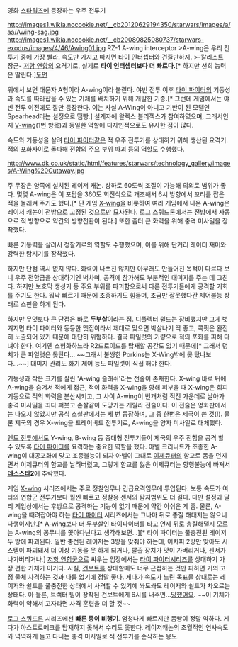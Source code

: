 영화 [[스타워즈]]에 등장하는 우주 전투기

http://images1.wikia.nocookie.net/__cb20120629194350/starwars/images/a/aa/Awing-sag.jpg
http://images1.wikia.nocookie.net/__cb20080825080737/starwars-exodus/images/4/46/Awing01.jpg
RZ-1 A-wing interceptor 
>A-wing은 우리 전투기 중에 가장 빨라. 속도만 가지고 따지면 타이 인터셉터와 견줄만하지.
>-칼리스트 장군-
[[저항 연합]]의 요격기로, 실제로 '''타이 인터셉터보다 더 빠르다.'''[* 하지만 선회 능력은 딸린다.][http://www.obh.snafu.de/~madley/starwars/dataimg/a-wing.gif 도면]

위에서 보면 대문자 A형이라 A-wing이라 불린다. 야빈 전투 이후 [[타이 파이터]]의 기동성과 속도를 따라잡을 수 있는 기체를 배치하기 위해 개발한 기종.[* 그런데 게임에서는 야빈 전투 이전에도 잘만 등장한다. 이는 사실 A-Wing이 아니고 기반이 된 모델인 Spearhead라는 설정으로 땜빵.] 설계자에 왈렉스 블리젝스가 참여하였으며, 그래서인지 [[V-wing]](1번 항목)과 동일한 역할에 디자인적으로도 유사한 점이 많다.

속도와 기동성을 살려 [[타이 파이터]]같은 적 우주 전투기를 상대하기 위해 생산된 요격기. 적의 포화사이로 돌파해 전함의 주요 부위 파괴 등의 역할도 수행했다. 

http://www.dk.co.uk/static/html/features/starwars/technology_gallery/images/A-Wing%20Cutaway.jpg

주 무장은 양쪽에 설치된 레이저 캐논. 상하로 60도씩 조절이 가능해 의외로 범위가 좋다. 몇몇 A-wing은 이 포탑을 360도 회전식으로 개조해서 6시 방향에서 꼬리를 잡은 적을 놀래켜 주기도 했다.[* 단 게임 [[X-wing]]을 비롯하여 여러 게임에서 나온 A-wing은 레이저 캐논이 전방으로 고정된 것으로만 묘사된다. 로그 스쿼드론에서는 전방에서 자동으로 적 방향으로 약간의 방향전환이 된다.] 또한 좀더 큰 화력을 위해 충격 미사일을 장착했다.

빠른 기동력을 살려서 정찰기로의 역할도 수행했으며, 이를 위해 단거리 레이더 재머와 강력한 탐지기를 장착했다.

하지만 단점 역시 없지 않다. 화력이 나쁘진 않지만 아무래도 만들어진 목적이 다르다 보니 우주 전함급을 상대하기엔 벅차며, 공격에 참가해도 부분적인 대미지를 주는 데 그친다. 하지만 보호막 생성기 등 주요 부위를 파괴함으로써 다른 전투기들에게 공격할 기회를 주기도 한다. 워낙 빠르기 때문에 조종하기도 힘들며, 조금만 잘못했다간 제어불능 상태로 스핀을 하게 된다. 

하지만 무엇보다 큰 단점은 바로 '''두부살'''이라는 점. 디플렉터 쉴드는 장비했지만 그게 벗겨지면 타이 파이터와 동등한 맷집이라서 제대로 맞으면 박살나기 딱 좋고, 콕핏은 완전히 노출되어 있기 때문에 대단히 위험하다. 결국 파일럿의 기량으로 적의 포화를 피해 다녀야 한다. 여기엔 소형화하느라 R2드로이드를 탑재할 공간도 없기 때문에[* 그래서 덩치가 큰 파일럿은 못탄다... ~~그래서 불쌍한 Porkins는 X-Wing밖에 못 탔나보다...~~] 대미지 관리도 화기 제어 등도 파일럿이 직접 해야 한다. 

기동성과 작은 크기를 살린 'A-wing 슬래쉬'라는 전술이 존재한다. X-wing 바로 뒤에 A-wing을 숨겨서 적에게 접근, 적이 화력을 X-wing을 향해 퍼부을 때 X-wing은 회피 기동으로 적의 화력을 분산시키고, 그 사이 A-wing이 번개처럼 적진 가운데로 날아가 충격 미사일을 죄다 퍼붓고 손살같이 도망가는 게릴라 전술이다. 이 전술은 영화판에서는 나오지 않았지만 공식 소설판에서는 세 번 등장하며, 그 중 한번은 제국이 쓴 것(!). 물론 제국의 경우 X-wing을 프레이버드 전투기로, A-wing을 양자 미사일로 대체했다.

[[엔도 전투]]에서도 Y-wing, B-wing 등 중대형 전투기들이 제국의 우주 전함을 공격 할 수 있도록 [[타이 파이터]]를 요격하는 중요한 역할을 했다. 아벨 크리니드가 조종한 A-wing이 대공포화에 맞고 조종불능이 되자 아벨이 그대로 [[이제큐터]]의 함교로 몸을 던지면서 이제큐터의 함교를 날려버렸고, 그렇게 함교를 잃은 이제큐터는 항행불능에 빠져서 '''[[데스스타]]2'''에 추락했다.

게임 [[X-wing]] 시리즈에서는 주로 정찰임무나 긴급요격임무에 투입된다. 보통 속도가 여타의 연합군 전투기보다 훨씬 빠르고 정찰용 센서의 탐지범위도 더 길다. 다만 설정과 달리 게임상에서는 후방으로 공격하는 기능이 없기 때문에 약간 아쉬운 게 흠. 물론, A-wing을 때려잡아야 하는 [[타이 파이터]] 시리즈에서는 그나마 뒤로 총질 해대지는 않으니 다행이지만.[* A-wing보다 더 두부살인 타이파이터를 타고 언제 뒤로 총질해댈지 모르는 A-wing의 꽁무니를 쫓아다닌다고 생각해보면...][* 타이 파이터는 풀충전된 레이저 두 방에 파괴된다. 일반 충전된 레이저는 3방을 맞춰야 하는데, 어차피 2방만 맞아도 시스템이 파괴돼서 더 이상 기동을 못 하게 되거나, 탈출 장치가 맛이 가버리거나, 센서가 나가버리거나.] [[저항 연합]]군으로 싸우는 입장에서는 [[타이 파이터]]시리즈를 상대하기 가장 편한 기체가 이거다. 사실, [[건보트]]를 상대할때도 너무 근접하는 것만 피하면 거의 고정 물체 사격하는 것과 다름 없기에 정말 좋다. 게다가 속도가 느린 목표물 상대로는 레이저와 쉴드를 풀충전한 상태에서 사격할 수 있기에 쏴도쏴도 레이저와 쉴드가 차오르는 상태다. 아 물론, 트랙터 빔이 장착된 건보트에게 6시를 내주면...[[망했어요]]. ~~이 기체가 화력이 약해서 고자라면 사격 훈련을 더 할 것~~

[[로그 스쿼드론]] 시리즈에선 '''빠른 종이 비행기'''. 엄청나게 빠르지만 몸빵이 정말 약하다. 게다가 아스트로메크를 탑재하지 못해서 수리도 못한다. 레이저캐논의 초월적인 연사속도와 넉넉하게 들고 다니는 충격 미사일로 적 전투기를 순삭하는 용도. 
